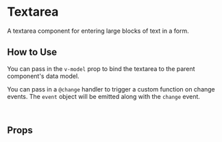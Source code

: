 
# Textarea

A textarea component for entering large blocks of text in a form.

<Canvas of={Primary} />

## How to Use

You can pass in the `v-model` prop to bind the textarea to the parent component's data model.

You can pass in a `@change` handler to trigger a custom function on change events. The `event` object will be emitted along with the `change` event.

```html
<textarea name="FancyTextarea" label="Fancy text" v-model="form.fancy" />
```

## Props

<ArgTypes story={PRIMARY_STORY} />
